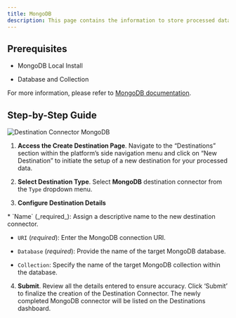```yaml
---
title: MongoDB
description: This page contains the information to store processed data to a MongoDB database.
---
```


## Prerequisites

*   MongoDB Local Install
    
*   Database and Collection
    

For more information, please refer to [MongoDB documentation](https://docs.mongodb.com/).

## Step-by-Step Guide

![Destination Connector MongoDB](https://unstructured-io.github.io/unstructured/_images/Destination-MongoDB.png)

1.  **Access the Create Destination Page**. Navigate to the “Destinations” section within the platform’s side navigation menu and click on “New Destination” to initiate the setup of a new destination for your processed data.
    
2.  **Select Destination Type**. Select **MongoDB** destination connector from the `Type` dropdown menu.
    
3.  **Configure Destination Details**
    
<Note>
*   `Name` (_required_): Assign a descriptive name to the new destination connector.
    
*   `URI` (_required_): Enter the MongoDB connection URI.
    
*   `Database` (_required_): Provide the name of the target MongoDB database.
    
*   `Collection`: Specify the name of the target MongoDB collection within the database.
</Note>    

4.  **Submit**. Review all the details entered to ensure accuracy. Click ‘Submit’ to finalize the creation of the Destination Connector. The newly completed MongoDB connector will be listed on the Destinations dashboard.